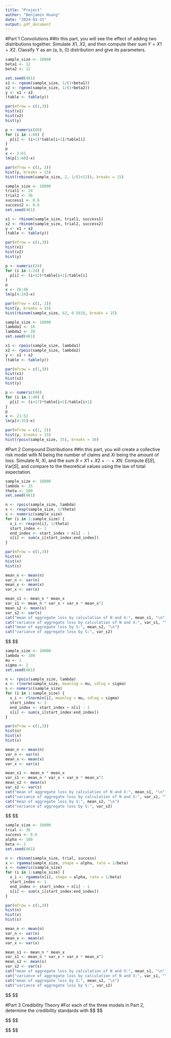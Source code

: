 ```yaml
---
title: "Project"
author: "Benjamin Huang"
date: "2024-03-31"
output: pdf_document
---
```


#Part 1 Convolutions
##In this part, you will see the effect of adding two distributions together. Simulate 𝑋1, 𝑋2, and then compute their sum 𝑌 = 𝑋1 + 𝑋2. Classify Y as an (a, b, 0) distribution and give its parameters. 
```r
sample_size <- 10000
beta1 <- 12
beta2 <- 12

set.seed(461)
x1 <- rgeom(sample_size, 1/(1+beta1))
x2 <- rgeom(sample_size, 1/(1+beta2))
y <- x1 + x2
(table <- table(y))

par(mfrow = c(1,3))
hist(x1)
hist(x2)
hist(y)

p <- numeric(60)
for (i in 1:60) {
  p[i] <- (i+1)*table[i+1]/table[i]
}
p
x <- 2:61
lm(p[1:60]~x)

par(mfrow = c(1, 2))
hist(y, breaks = 15)
hist(rnbinom(sample_size, 2, 1/(1+12)), breaks = 15)
```

```r
sample_size <- 10000
trial1 <- 24
trial2 <- 36
success1 <- 0.6
success2 <- 0.6
set.seed(461)

x1 <- rbinom(sample_size, trial1, success1)
x2 <- rbinom(sample_size, trial2, success2)
y <- x1 + x2
(table <- table(y))

par(mfrow = c(1,3))
hist(x1)
hist(x2)
hist(y)

p <- numeric(24)
for (i in 1:24) {
  p[i] <- (i+22)*table[i+1]/table[i]
}
p
x <- 26:46
lm(p[4:24]~x)

par(mfrow = c(1, 2))
hist(y, breaks = 15)
hist(rbinom(sample_size, 62, 0.583), breaks = 15)
```

```r
sample_size <- 10000
lambda1 <- 16
lambda2 <- 20
set.seed(461)

x1 <- rpois(sample_size, lambda1)
x2 <- rpois(sample_size, lambda2)
y <- x1 + x2
(table <- table(y))

par(mfrow = c(1,3))
hist(x1)
hist(x2)
hist(y)

p <- numeric(40)
for (i in 1:40) {
  p[i] <- (i+17)*table[i+2]/table[i+1]
}
p
x <- 21:52
lm(p[4:35]~x)

par(mfrow = c(1, 2))
hist(y, breaks = 15)
hist(rpois(sample_size, 35), breaks = 10)
```

#Part 2 Compound Distributions
##In this part, you will create a collective risk model with N being the number of claims and 𝑋𝑖 being the amount of loss. Simulate 𝑁, 𝑋𝑖, and the sum 𝑆 = 𝑋1 + 𝑋2 + ⋯ + 𝑋𝑁. Compute 𝐸[𝑆], 𝑉𝑎𝑟[𝑆], and compare to the theoretical values using the law of total expectation. 
```r
sample_size <- 10000
lambda <- 25
theta <- 100
set.seed(461)

n <- rpois(sample_size, lambda)
x <- rexp(sample_size, 1/theta)
s <- numeric(sample_size)
for (i in 1:sample_size) {
  x_i <- rexp(n[i], 1/theta) 
  start_index <- 1
  end_index <- start_index + n[i] - 1
  s[i] <- sum(x_i[start_index:end_index])
}

par(mfrow = c(1,3))
hist(n)
hist(x)
hist(s)

mean_n <- mean(n)
var_n <- var(n)
mean_x <- mean(x)
var_x <- var(x)

mean_s1 <- mean_n * mean_x
var_s1 <- mean_n * var_x + var_n * mean_x^2
mean_s2 <- mean(s)
var_s2 <- var(s)
cat("mean of aggregate loss by calculation of N and X:", mean_s1, "\n")
cat("variance of aggregate loss by calculation of N and X:", var_s1, "\n")
cat("mean of aggregate loss by S:", mean_s2, "\n")
cat("variance of aggregate loss by S:", var_s2)
```
$$
\begin{align*}

& N \sim Poi(\lambda = 25), \: X \sim Exp(\theta = 100)
\\
& E(N) = \lambda = 25, \: Var(N) = \lambda = 25
\\
& E(X) = \theta^{1} \times 1! = 100, \: E(X^{2}) = \theta^{2} \times 2! = 20000, \: Var(X) = 10000
\\
& \therefore E(S) = E(N) \times E(X) = 2500, \: Var(S) = E(N) \times Var(X) + Var(N) \times E(X)^{2} = 500000

\end{align*}
$$
```r
sample_size <- 10000
lambda <- 100
mu <- 1
sigma <- 2
set.seed(461)

n <- rpois(sample_size, lambda)
x <- rlnorm(sample_size, meanlog = mu, sdlog = sigma)
s <- numeric(sample_size)
for (i in 1:sample_size) {
  x_i <- rlnorm(n[i], meanlog = mu, sdlog = sigma) 
  start_index <- 1
  end_index <- start_index + n[i] - 1
  s[i] <- sum(x_i[start_index:end_index])
}

par(mfrow = c(1,3))
hist(n)
hist(x)
hist(s)

mean_n <- mean(n)
var_n <- var(n)
mean_x <- mean(x)
var_x <- var(x)

mean_s1 <- mean_n * mean_x
var_s1 <- mean_n * var_x + var_n * mean_x^2
mean_s2 <- mean(s)
var_s2 <- var(s)
cat("mean of aggregate loss by calculation of N and X:", mean_s1, "\n")
cat("variance of aggregate loss by calculation of N and X:", var_s1, "\n")
cat("mean of aggregate loss by S:", mean_s2, "\n")
cat("variance of aggregate loss by S:", var_s2)
```
$$
\begin{align*}

& N \sim Poi(\lambda = 100), \: X \sim Lognormal(\mu = 1, \sigma = 2)
\\
& E(N) = \lambda = 100, \: Var(N) = \lambda = 100
\\
& E(X) = exp(\mu + \frac{1}{2}\sigma^{2}) \approx 20.09, \: E(X^{2}) = exp(2\mu + 2\sigma^{2}) \approx 22026.47, \: Var(X) \approx 21622.86
\\
& \therefore E(S) = E(N) \times E(X) = 2009, \: Var(S) = E(N) \times Var(X) + Var(N) \times E(X)^{2} = 2202646.81

\end{align*}
$$

```r
sample_size <- 10000
trial <- 36
success <- 0.6
alpha <- 100
beta <- 2
set.seed(461)

n <- rbinom(sample_size, trial, success)
x <- rgamma(sample_size, shape = alpha, rate = 1/beta)
s <- numeric(sample_size)
for (i in 1:sample_size) {
  x_i <- rgamma(n[i], shape = alpha, rate = 1/beta) 
  start_index <- 1
  end_index <- start_index + n[i] - 1
  s[i] <- sum(x_i[start_index:end_index])
}

par(mfrow = c(1,3))
hist(n)
hist(x)
hist(s)

mean_n <- mean(n)
var_n <- var(n)
mean_x <- mean(x)
var_x <- var(x)

mean_s1 <- mean_n * mean_x
var_s1 <- mean_n * var_x + var_n * mean_x^2
mean_s2 <- mean(s)
var_s2 <- var(s)
cat("mean of aggregate loss by calculation of N and X:", mean_s1, "\n")
cat("variance of aggregate loss by calculation of N and X:", var_s1, "\n")
cat("mean of aggregate loss by S:", mean_s2, "\n")
cat("variance of aggregate loss by S:", var_s2)
```
$$
\begin{align*}

& N \sim Bin(m = 36, q = 0.6), \: X \sim Gamma(\alpha = 100, \theta = 2)
\\
& E(N) = mq = 21.6, \: Var(N) = mq(1-q) = 8.64
\\
& E(X) = \theta^{1}(\alpha + 1 - 1) = 200, \: E(X^{2}) = \theta^{2}(\alpha + 2 - 1)(\alpha + 1 -1) = 40400, \: Var(X) = 400
\\
& \therefore E(S) = E(N) \times E(X) = 4320, \: Var(S) = E(N) \times Var(X) + Var(N) \times E(X)^{2} = 354240

\end{align*}
$$

#Part 3 Credibility Theory
#For each of the three models in Part 2, determine the credibility standards with
$$
\begin{align*}

& For \: r = 0.99, p = 0.9, \: E(S) = 2500, \: Var(S) = 500000
\\
& \mathbb{P}\{ -r\xi \leq \bar{X} - \xi \leq r\xi \} \geq p, \: \mathbb{P}(|\frac{\bar{X}-\xi}{\sigma/\sqrt{n}}| \leq \frac{r\xi\sqrt{n}}{\sigma}) \geq p
\\
& \Rightarrow \mathbb{P}(|\frac{\bar{X}-E(X)}{\sqrt{Var(\bar{X})}}| \leq \frac{rE(X)}{\sqrt{Var(\bar{X})}}=y_{p}) \geq p
\\
& Let \: X = S(Aggregate \: Loss)
\\
& \Rightarrow \frac{rE(X)}{\sqrt{Var(\bar{X})}} = \frac{0.99 \times 2500}{\sqrt{500000/10000}} \approx 350.02 \geq y_{0.95} = 1.645

\end{align*}
$$

$$
\begin{align*}

& For \: r = 0.95, p = 0.95, \: E(S) = 2009, \: Var(S) = 2202646.81
\\
& \mathbb{P}\{ -r\xi \leq \bar{X} - \xi \leq r\xi \} \geq p, \: \mathbb{P}(|\frac{\bar{X}-\xi}{\sigma/\sqrt{n}}| \leq \frac{r\xi\sqrt{n}}{\sigma}) \geq p
\\
& \Rightarrow \mathbb{P}(|\frac{\bar{X}-E(X)}{\sqrt{Var(\bar{X})}}| \leq \frac{rE(X)}{\sqrt{Var(\bar{X})}}=y_{p}) \geq p
\\
& Let \: X = S(Aggregate \: Loss)
\\
& \Rightarrow \frac{rE(X)}{\sqrt{Var(\bar{X})}} = \frac{0.95 \times 2009}{\sqrt{2202646.81/10000}} \approx 128.60 \geq y_{0.975} = 1.96

\end{align*}
$$

$$
\begin{align*}

& For \: r = 0.90, p = 0.99, \: E(S) = 4320, \: Var(S) = 354240
\\
& \mathbb{P}\{ -r\xi \leq \bar{X} - \xi \leq r\xi \} \geq p, \: \mathbb{P}(|\frac{\bar{X}-\xi}{\sigma/\sqrt{n}}| \leq \frac{r\xi\sqrt{n}}{\sigma}) \geq p
\\
& \Rightarrow \mathbb{P}(|\frac{\bar{X}-E(X)}{\sqrt{Var(\bar{X})}}| \leq \frac{rE(X)}{\sqrt{Var(\bar{X})}}=y_{p}) \geq p
\\
& Let \: X = S(Aggregate \: Loss)
\\
& \Rightarrow \frac{rE(X)}{\sqrt{Var(\bar{X})}} = \frac{0.9 \times 4320}{\sqrt{354240/10000}} \approx 653.25 \geq y_{0.995} = 2.575

\end{align*}
$$
